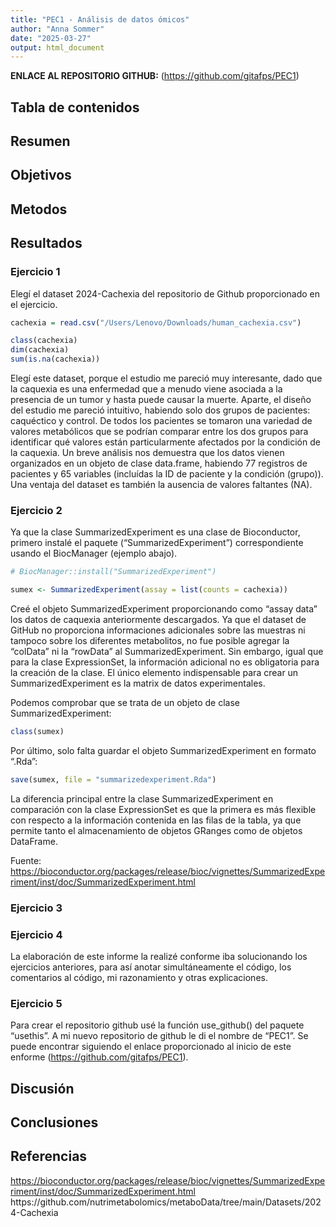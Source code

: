 ```yaml
---
title: "PEC1 - Análisis de datos ómicos"
author: "Anna Sommer"
date: "2025-03-27"
output: html_document
---
```


**ENLACE AL REPOSITORIO GITHUB:** (<https://github.com/gitafps/PEC1>)

## Tabla de contenidos

## Resumen

## Objetivos

## Metodos

## Resultados 
### Ejercicio 1
Elegí el dataset 2024-Cachexia del repositorio de Github proporcionado en el ejercicio.

```r
cachexia = read.csv("/Users/Lenovo/Downloads/human_cachexia.csv")

class(cachexia)
dim(cachexia)
sum(is.na(cachexia))
```
Elegí este dataset, porque el estudio me pareció muy interesante, dado que la caquexia es una enfermedad que a menudo viene asociada a la presencia de un tumor y hasta puede causar la muerte. Aparte, el diseño del estudio me pareció intuitivo, habiendo solo dos grupos de pacientes: caquéctico y control. De todos los pacientes se tomaron una variedad de valores metabólicos que se podrían comparar entre los dos grupos para identificar qué valores están particularmente afectados por la condición de la caquexia. Un breve análisis nos demuestra que los datos vienen organizados en un objeto de clase data.frame, habiendo 77 registros de pacientes y 65 variables (incluídas la ID de paciente y la condición (grupo)). Una ventaja del dataset es también la ausencia de valores faltantes (NA).

### Ejercicio 2 

Ya que la clase SummarizedExperiment es una clase de Bioconductor, primero instalé el paquete ("SummarizedExperiment") correspondiente usando el BiocManager (ejemplo abajo).

```r
# BiocManager::install("SummarizedExperiment")

sumex <- SummarizedExperiment(assay = list(counts = cachexia))

```
Creé el objeto SummarizedExperiment proporcionando como "assay data" los datos de caquexia anteriormente descargados. Ya que el dataset de GitHub no proporciona informaciones adicionales sobre las muestras ni tampoco sobre los diferentes metabolitos, no fue posible agregar la "colData" ni la "rowData" al SummarizedExperiment. Sin embargo, igual que para la clase ExpressionSet, la información adicional no es obligatoria para la creación de la clase. El único elemento indispensable para crear un SummarizedExperiment es la matrix de datos experimentales.

Podemos comprobar que se trata de un objeto de clase SummarizedExperiment:

```r
class(sumex)
```

Por último, solo falta guardar el objeto SummarizedExperiment en formato ".Rda":

```r
save(sumex, file = "summarizedexperiment.Rda")

```


La diferencia principal entre la clase SummarizedExperiment en comparación con la clase ExpressionSet es que la primera es más flexible con respecto a la información contenida en las filas de la tabla, ya que permite tanto el almacenamiento de objetos GRanges como de objetos DataFrame.

Fuente: <https://bioconductor.org/packages/release/bioc/vignettes/SummarizedExperiment/inst/doc/SummarizedExperiment.html>

### Ejercicio 3



### Ejercicio 4

La elaboración de este informe la realizé conforme iba solucionando los ejercicios anteriores, para así anotar simultáneamente el código, los comentarios al código, mi razonamiento y otras explicaciones. 

### Ejercicio 5
Para crear el repositorio github usé la función use_github() del paquete "usethis".
A mi nuevo repositorio de github le di el nombre de "PEC1". Se puede encontrar siguiendo el enlace proporcionado al inicio de este enforme (<https://github.com/gitafps/PEC1>).



## Discusión

## Conclusiones

## Referencias
<https://bioconductor.org/packages/release/bioc/vignettes/SummarizedExperiment/inst/doc/SummarizedExperiment.html>
https://github.com/nutrimetabolomics/metaboData/tree/main/Datasets/2024-Cachexia


